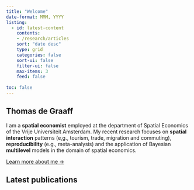 ```yaml
---
title: "Welcome"
date-format: MMM, YYYY
listing:
  - id: latest-content
    contents: 
    - /research/articles
    sort: "date desc"
    type: grid
    categories: false
    sort-ui: false
    filter-ui: false
    max-items: 3
    feed: false
    
toc: false    
---
```


## Thomas de Graaff

I am a **spatial economist** employed at the department of Spatial Economics of the Vrije Universiteit Amsterdam. My recent research focuses on **spatial interaction** patterns (e,g., tourism, trade, migration and commuting), **reproducibility** (e.g., meta-analysis) and the application of Bayesian **multilevel** models in the domain of spatial economics. 

[Learn more about me &rarr;](/about){.about-links .subtitle}



<!-- latest content information -->
::: {.content-container}
::: {.listing-block .last-block} 
<!-- last-block to remove line below -->

## Latest publications


::: {#latest-content}
:::

:::
:::

